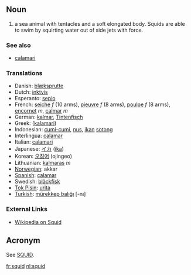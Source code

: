 == Noun ==
#a sea animal with tentacles and a soft elongated body. Squids are able to swim by squirting water out of side jets with force.

===See also===

*[[calamari]]
=== Translations ===
*Danish: [[blæksprutte]]
*Dutch: [[inktvis]]
*Esperanto: [[sepio]]
*French: [[seiche]] ''f'' (10 arms), [[pieuvre]] ''f'' (8 arms), [[poulpe]] ''f'' (8 arms), [[encornet]] ''m'', [[calmar]] ''m''
*German: [[kalmar]], [[Tintenfisch]] {{m}}
*Greek: ([[kalamari]])
*Indonesian: [[cumi-cumi]], [[nus]], [[ikan]] [[sotong]]
*Interlingua: [[calamar]]
*Italian: [[calamari]]
*Japanese: [[イカ]] ([[ika]])
*Korean: [[오징어]] (ojingeo)
*Lithuanian: [[kalmaras]] ''m''
*[[Norwegian]]: akkar
*[[Spanish]]: [[calamar]]
*Swedish: [[bläckfisk]]
*[[Tok Pisin]]: [[urita]]
*[[Turkish]]: [[mürekkep balıĝı]] [-nı]

===External Links===

*[[wikipedia:en:Squid|Wikipedia on Squid]]

== Acronym==
See [[SQUID]].

[[fr:squid]]
[[nl:squid]]